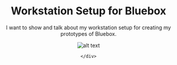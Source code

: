 

<div className={styles.body}>
  <Head>
    <title>Bluebox blog</title>
    <meta name="description" content="The Bluebox development and annoucement blog!" />
  </Head>
  <Header />
  <div className={styles.container}>
    <div className={styles.main}>
      

# Workstation Setup for Bluebox

I want to show and talk about my workstation setup for creating my prototypes of Bluebox.

![alt text](https://github.com/hpennington/bluebox/raw/main/docs/images/workstation.jpeg)

    </div>
  </div>
</div>


